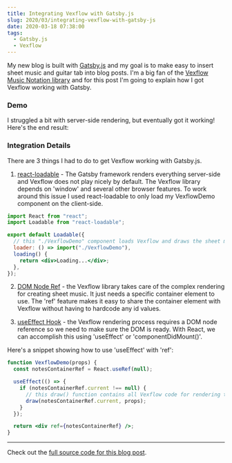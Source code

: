 ```yaml
---
title: Integrating Vexflow with Gatsby.js
slug: 2020/03/integrating-vexflow-with-gatsby-js
date: 2020-03-18 07:38:00
tags:
  - Gatsby.js
  - Vexflow
---
```



My new blog is built with [Gatsby.js](https://www.gatsbyjs.org/) and my goal is to make easy to insert
sheet music and guitar tab into blog posts. I'm a big fan of the [Vexflow Music Notation library](https://vexflow.com/)
and for this post I'm going to explain how I got Vexflow working with Gatsby.

### Demo

I struggled a bit with server-side rendering, but eventually got it working! Here's the end result:

<VexflowDemo width="700" height="180" />

### Integration Details

There are 3 things I had to do to get Vexflow working with Gatsby.js.

1. [react-loadable](https://github.com/jamiebuilds/react-loadable) - The Gatsby framework renders everything
   server-side and Vexflow does not play nicely by default. The Vexflow library depends on 'window' and several
   other browser features. To work around this issue I used react-loadable to only load my VexflowDemo component on the client-side.

```jsx
import React from "react";
import Loadable from "react-loadable";

export default Loadable({
  // this "./VexflowDemo" component loads Vexflow and draws the sheet music
  loader: () => import("./VexflowDemo"),
  loading() {
    return <div>Loading...</div>;
  },
});
```

2. [DOM Node Ref](https://reactjs.org/docs/refs-and-the-dom.html) - the Vexflow library takes care of the complex
   rendering for creating sheet music. It just needs a specific container element to use. The 'ref' feature makes it easy to
   share the container element with Vexflow without having to hardcode any id values.

3. [useEffect Hook](https://reactjs.org/docs/hooks-effect.html) - the Vexflow rendering process requires
   a DOM node reference so we need to make sure the DOM is ready. With React, we can accomplish this using 'useEffect' or 'componentDidMount()'.

Here's a snippet showing how to use 'useEffect' with 'ref':

```jsx
function VexflowDemo(props) {
  const notesContainerRef = React.useRef(null);

  useEffect(() => {
    if (notesContainerRef.current !== null) {
      // this draw() function contains all Vexflow code for rendering the sheet music
      draw(notesContainerRef.current, props);
    }
  });

  return <div ref={notesContainerRef} />;
}
```

<hr />

Check out the [full source code for this blog post](https://github.com/gregjopa/gregjopa.github.io/tree/source/content/posts/integrating-vexflow-with-gatsby-js).

